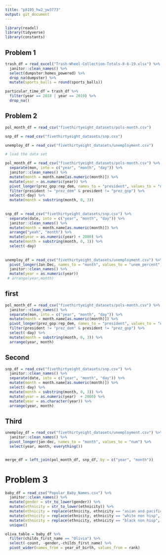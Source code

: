 ```yaml
---
title: "p8105_hw2_yw3773"
output: git_document
---
```


```r
library(readxl)
library(tidyverse)
library(constants)
```

## Problem 1
```r
trash_df = read_excel("Trash-Wheel-Collection-Totals-8-6-19.xlsx") %>%
  janitor::clean_names() %>%
  select(dumpster:homes_powered) %>%
  drop_na(dumpster) %>%
  mutate(sports_balls = round(sports_balls))

particular_time_df = trash_df %>%
  filter(year == 2018 | year == 2019) %>%
  drop_na()
```

## Problem 2

```r
pol_month_df = read_csv("fivethirtyeight_datasets/pols-month.csv")

snp_df = read_csv("fivethirtyeight_datasets/snp.csv")

unemploy_df = read_csv("fivethirtyeight_datasets/unemployment.csv")
```


```r
# load the data set

pol_month_df = read_csv("fivethirtyeight_datasets/pols-month.csv") %>%
  separate(mon, into = c("year", "month", "day")) %>%
  janitor::clean_names() %>%
  mutate(month = month.name[as.numeric(month)]) %>%
  mutate(year = as.numeric(year)) %>%
  pivot_longer(prez_gop:rep_dem, names_to = "president", values_to = "num") %>%
  filter(president != "prez_dem" & president != "prez_gop") %>%
  select(-day) %>%
  mutate(month = substring(month, 0, 3))
  
  
snp_df = read_csv("fivethirtyeight_datasets/snp.csv") %>%
  separate(date, into = c("year", "month", "day")) %>%
  janitor::clean_names() %>%
  mutate(month = month.name[as.numeric(month)]) %>% 
  arrange("yeah", "month") %>%
  mutate(year = as.numeric(year) + 2000) %>%
  mutate(month = substring(month, 0, 3)) %>%
  select(-day)
  
  
unemploy_df = read_csv("fivethirtyeight_datasets/unemployment.csv") %>%
  pivot_longer(Jan:Dec, names_to = "month", values_to = "unem_percent") %>%
  janitor::clean_names() %>%
  mutate(year = as.numeric(year)) 
 # arrange(year,month) 

```


## first
```r
pol_month_df = read_csv("fivethirtyeight_datasets/pols-month.csv") %>%
  janitor::clean_names() %>%
  separate(mon, into = c("year", "month", "day")) %>%
  mutate(month = month.name[as.numeric(month)]) %>%
  pivot_longer(prez_gop:rep_dem, names_to = "president", values_to = "num") %>%
  filter(president != "prez_dem" & president != "prez_gop") %>%
  select(-day) %>%
  mutate(month = substring(month, 0, 3)) %>%
  arrange(year, month)
```


## Second
```r
snp_df = read_csv("fivethirtyeight_datasets/snp.csv") %>%
  janitor::clean_names() %>%
  separate(date, into = c("year", "month", "day")) %>%
  mutate(month = month.name[as.numeric(month)]) %>%
  select(-day) %>%
  mutate(month = substring(month, 0, 3)) %>%
  mutate(year = as.numeric(year)  + 2000) %>%
  mutate(year = as.character(year)) %>%
  arrange(year, month)
```

## Third
```r
unemploy_df = read_csv("fivethirtyeight_datasets/unemployment.csv") %>%
  janitor::clean_names() %>%
  pivot_longer(jan:dec, names_to = "month", values_to = "num") %>%
  select(year, month, everything())


merge_df = left_join(pol_month_df, snp_df, by = c("year", "month")) 

```


# Problem 3

```r
baby_df = read_csv("Popular_Baby_Names.csv") %>%
  janitor::clean_names() %>%
  mutate(gender = str_to_lower(gender)) %>%
  mutate(ethnicity = str_to_lower(ethnicity)) %>%
  mutate(ethnicity = replace(ethnicity, ethnicity == "asian and pacific islander" | ethnicity == "asian and paci", "asain and pacific")) %>%
  mutate(ethnicity = replace(ethnicity, ethnicity == "white non hisp", "white non hispanic")) %>%
  mutate(ethnicity = replace(ethnicity, ethnicity == "black non hisp", "black non hispanic")) %>%
  unique()

oliva_table = baby_df %>%
  filter(childs_first_name == "Olivia") %>%
  select(-count, -gender,-childs_first_name) %>%
  pivot_wider(names_from = year_of_birth, values_from = rank)





```


















